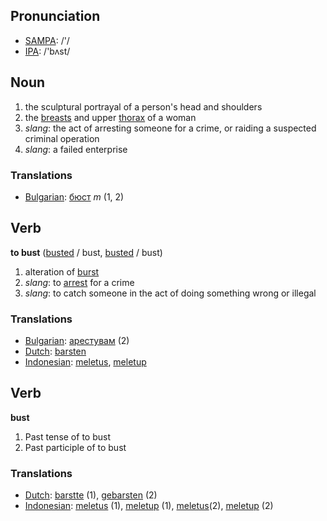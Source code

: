 == Pronunciation ==
*[[w:SAMPA|SAMPA]]: /'/
*[[w:IPA|IPA]]: /'bʌst/
== Noun ==
# the sculptural portrayal of a person's head and shoulders
# the [[breast]]s and upper [[thorax]] of a woman
# ''slang'': the act of arresting someone for a crime, or raiding a suspected criminal operation
# ''slang'': a failed enterprise

=== Translations ===

*[[Bulgarian]]: [[бюст]] ''m'' (1, 2)

== Verb ==

'''to bust''' ([[busted]] / bust, [[busted]] / bust)

# alteration of [[burst]]
# ''slang'': to [[arrest]] for a crime
# ''slang'': to catch someone in the act of doing something wrong or illegal

=== Translations ===
*[[Bulgarian]]: [[арестувам]] (2)
*[[Dutch]]: [[barsten]]
*[[Indonesian]]: [[letus|meletus]], [[letup|meletup]]

== Verb ==

'''bust'''

# Past tense of to bust
# Past participle of to bust

=== Translations ===
*[[Dutch]]: [[barstte]] (1), [[gebarsten]] (2)
*[[Indonesian]]: [[letus|meletus]] (1), [[letup|meletup]] (1), [[letus|meletus]](2), [[letup|meletup]] (2)